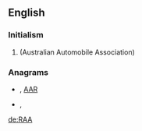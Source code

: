 {{also|rãa|råa|ra'a}}
==English==

===Initialism===
{{rfc-header|Initialism}}
{{head|en|initialism}}

# {{w|Royal Automobile Association}} (Australian Automobile Association)

===Anagrams===
* {{l|en|Aar}} , [[AAR#English|AAR]]
* {{l|en|Ara}}, {{l|en|ARA}}

[[de:RAA]]